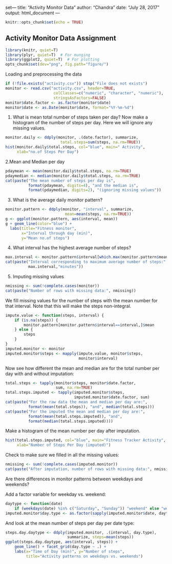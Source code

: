 set---
title: "Activity Monitor Data"
author: "Chandra"
date: "July 28, 2017"
output: html_document
---

```r
knitr::opts_chunk$set(echo = TRUE)
```

## Activity Monitor Data Assignment

```r

library(knitr, quiet=T)
library(plyr, quiet=T)  # For munging
library(ggplot2, quiet=T)  # For plotting
opts_chunk$set(dev="png", fig.path="figure/")

```

Loading and preprocessing the data

```r

if (!file.exists("activity.csv")) stop("File does not exists")
monitor <- read.csv("activity.csv", header=TRUE, 
                     colClasses=c("numeric", "character", "numeric"),
                     stringsAsFactors=FALSE)
monitor$date.factor <- as.factor(monitor$date)
monitor$date <- as.Date(monitor$date, format="%Y-%m-%d")

```


1. What is mean total number of steps taken per day?
   Now make a histogram of the number of steps per day. Here we will ignore any missing values.

```r

monitor.daily <- ddply(monitor, .(date.factor), summarize,
                        total.steps=sum(steps, na.rm=TRUE))
hist(monitor.daily$total.steps, col="blue", main=" Activity",
     xlab="no.of Steps Per Day")

```

2.Mean and Median per day

```r

pdaymean <- mean(monitor.daily$total.steps, na.rm=TRUE)
pdaymedian <- median(monitor.daily$total.steps, na.rm=TRUE)
cat(paste("The mean number of steps per day is", 
          format(pdaymean, digits=4), "and the median is", 
          format(pdaymedian, digits=2), "(ignoring missing values"))
```


3. What is the average daily monitor pattern?

```r

monitor.pattern <- ddply(monitor, "interval", summarize,
                          mean=mean(steps, na.rm=TRUE))
g <- ggplot(monitor.pattern, aes(interval, mean))
g + geom_line(color="blue") + 
  labs(title="Fitness monitor", 
       x="Interval through day (min)",
       y="Mean no.of steps")

```

4. What interval has the highest average number of steps?

```r

max.interval <- monitor.pattern$interval[which.max(monitor.pattern$mean)]
cat(paste("Interval corresponding to maximum average number of steps:",
          max.interval,"minutes"))
```

5. Imputing missing values

```r

nmissing <- sum(!complete.cases(monitor))
cat(paste("Number of rows with missing data:", nmissing))

```

We fill missing values for the number of steps with the mean number for that interval. Note that this will make the steps non-integral.

```r

impute.value <- function(steps, interval) {
    if (is.na(steps)) {
        monitor.pattern[monitor.pattern$interval==interval,]$mean
    } else {
        steps
    }
}
imputed.monitor <- monitor
imputed.monitor$steps <- mapply(impute.value, monitor$steps, 
                                monitor$interval)
```

Now see how different the mean and median are for the total number per day with and without imputation:

```r

total.steps <- tapply(monitor$steps, monitor$date.factor,
                      sum, na.rm=TRUE)
total.steps.imputed <- tapply(imputed.monitor$steps,
                              imputed.monitor$date.factor, sum)
cat(paste("For the raw data the mean and median per day are:",
          format(mean(total.steps)), "and", median(total.steps)))
cat(paste("For the imputed the mean and median per day are:",
          format(mean(total.steps.imputed)), "and",
          format(median(total.steps.imputed))))

```

Make a histogram of the mean number per day after imputation.

```r

hist(total.steps.imputed, col="blue", main="Fitness Tracker Activity",
     xlab="Number of Steps Per Day (imputed)")

```
Check to make sure we filled in all the missing values:

```r
nmissing <- sum(!complete.cases(imputed.monitor))
cat(paste("After imputation, number of rows with missing data:", nmissing))

```
Are there differences in monitor patterns between weekdays and weekends?

Add a factor variable for weekday vs. weekend:

```r

daytype <- function(date) 
    if (weekdays(date) %in% c("Saturday", "Sunday")) "weekend" else "weekday"
imputed.monitor$day.type <- as.factor(sapply(imputed.monitor$date, daytype))

```

And look at the mean number of steps per day per date type:

```r

steps.day.daytype <- ddply(imputed.monitor, .(interval, day.type),
                           summarize, steps=mean(steps))
ggplot(steps.day.daytype, aes(interval, steps)) + 
    geom_line() + facet_grid(day.type ~ .) +
    labs(x="Time of Day (min)", y="Number of steps",
         title="Activity patterns on weekdays vs. weekends")
```
